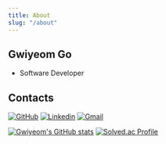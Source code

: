 ```yaml
---
title: About
slug: "/about"
---
```


## Gwiyeom Go
* Software Developer

## Contacts
[![GitHub](https://img.shields.io/badge/-GitHub-yellow?style=flat-square&logo=GitHub&logoColor=white&link=https://github.com/gwiyeomgo)](https://github.com/gwiyeomgo)
[![Linkedin](https://img.shields.io/badge/-LinkedIn-blue?style=flat-square&logo=Linkedin&logoColor=white&link=https://www.linkedin.com/in/gwiyeom-go-aba947229/)](https://www.linkedin.com/in/gwiyeom-go-aba947229/)
[![Gmail](https://img.shields.io/badge/Gmail-d14836?style=flat-square&logo=Gmail&logoColor=white&link=mailto:gwiyeomgo@gmail.com)](mailto:gwiyeomgo@gmail.com)



[![Gwiyeom's GitHub stats](https://github-readme-stats.vercel.app/api?username=gwiyeomgo&show_icons=true&theme=tokyonight)](https://github.com/gwiyeomgo/github-readme-stats)
[![Solved.ac Profile](http://mazassumnida.wtf/api/v2/generate_badge?boj=gokkeu)](https://solved.ac/gokkeu/)

